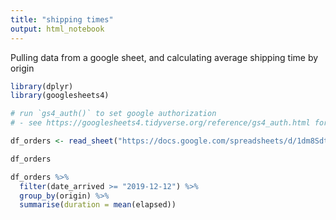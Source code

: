 ```yaml
---
title: "shipping times"
output: html_notebook
---
```


Pulling data from a google sheet, and calculating average shipping time by origin

```r
library(dplyr)
library(googlesheets4)

# run `gs4_auth()` to set google authorization
# - see https://googlesheets4.tidyverse.org/reference/gs4_auth.html for details

```


```r

df_orders <- read_sheet("https://docs.google.com/spreadsheets/d/1dm8SdtAdMm27a-zAainTmWAa4PY5lHc3LmNLAXyNB0A/edit?usp=sharing")

df_orders

```


```r

df_orders %>% 
  filter(date_arrived >= "2019-12-12") %>% 
  group_by(origin) %>% 
  summarise(duration = mean(elapsed))

```

